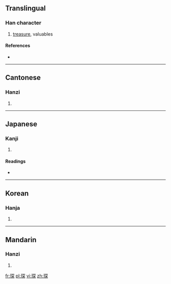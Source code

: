 ==Translingual==

===Han character===
{{Han char|rn=96|rad=玉|as=08|sn=12|four=1719<sub>4</sub>|canj=一土月金木 (MGBCD)}}

# [[treasure]], valuables

====References====
* {{Han ref|kx=0734.110|dkj=21049|dj=1146.160|hdz=21124.040|uh=741B|ud=29723|bh=B560|bd=46432}}

----

==Cantonese==

===Hanzi===
{{yue-hanzi|jyut=|y=sam1}}

# {{defn|Cantonese|sort=玉08}}

----

==Japanese==

===Kanji===
{{ja-kanji|grade=|rs=玉08}}

# {{defn|Japanese|sort=玉08}}

====Readings====
* {{ja-readings|on=[[ちん]] (chin), [[しん]] (shin)|kun=[[たから]] (takara)}}

----

==Korean==

===Hanja===
{{ko-hanja|hangeul=침|eumhun=|rv=chim|mr=ch'im|y=chim}}

# {{defn|Korean|sort=玉08}}

----

==Mandarin==

===Hanzi===
{{cmn-hanzi|pin=[[chēn]] ([[chen1]])|wg=ch'en<sup>1</sup>}}

# {{defn|Mandarin|sort=玉08}}

[[fr:琛]]
[[pl:琛]]
[[vi:琛]]
[[zh:琛]]